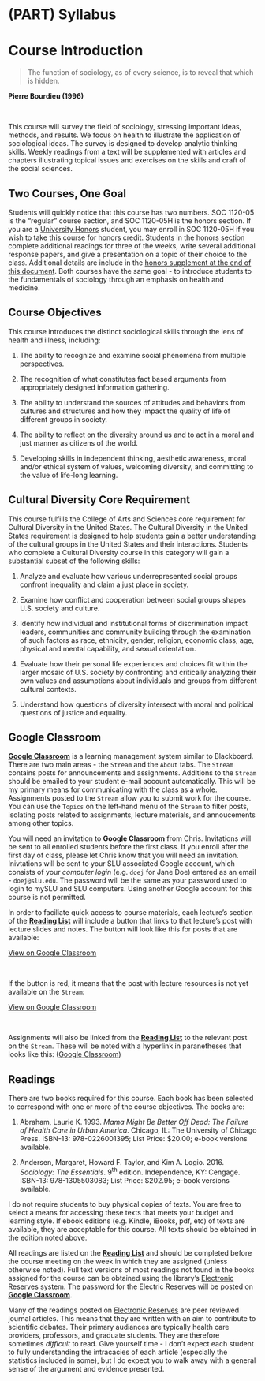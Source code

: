 # (PART) Syllabus {-}

# Course Introduction

> The function of sociology, as of every science, is to reveal that which is hidden.

**Pierre Bourdieu (1996)**

</br>

This course will survey the field of sociology, stressing important ideas, methods, and results. We focus on health to illustrate the application of sociological ideas. The survey is designed to develop analytic thinking skills. Weekly readings from a text will be supplemented with articles and chapters illustrating topical issues and exercises on the skills and craft of the social sciences.

## Two Courses, One Goal

Students will quickly notice that this course has two numbers. SOC 1120-05 is the "regular" course section, and SOC 1120-05H is the honors section. If you are a [University Honors](https://www.slu.edu/honors/index.php) student, you may enroll in SOC 1120-05H if you wish to take this course for honors credit. Students in the honors section complete additional readings for three of the weeks, write several additional response papers, and give a presentation on a topic of their choice to the class. Additional details are include in the [honors supplement at the end of this document](/honors-overview.html). Both courses have the same goal - to introduce students to the fundamentals of sociology through an emphasis on health and medicine.

## Course Objectives

This course introduces the distinct sociological skills through the lens of health and illness, including:

1.  The ability to recognize and examine social phenomena from multiple perspectives.

2.  The recognition of what constitutes fact based arguments from appropriately designed information gathering.

3.  The ability to understand the sources of attitudes and behaviors from cultures and structures and how they impact the quality of life of different groups in society.

4.  The ability to reflect on the diversity around us and to act in a moral and just manner as citizens of the world.

5.  Developing skills in independent thinking, aesthetic awareness, moral and/or ethical system of values, welcoming diversity, and committing to the value of life-long learning.

## Cultural Diversity Core Requirement

This course fulfills the College of Arts and Sciences core requirement for Cultural Diversity in the United States. The Cultural Diversity in the United States requirement is designed to help students gain a better understanding of the cultural groups in the United States and their interactions. Students who complete a Cultural Diversity course in this category will gain a substantial subset of the following skills:

1.  Analyze and evaluate how various underrepresented social groups confront inequality and claim a just place in society.

2.  Examine how conflict and cooperation between social groups shapes U.S. society and culture.

3.  Identify how individual and institutional forms of discrimination impact leaders, communities and community building through the examination of such factors as race, ethnicity, gender, religion, economic class, age, physical and mental capability, and sexual orientation.

4.  Evaluate how their personal life experiences and choices fit within the larger mosaic of U.S. society by confronting and critically analyzing their own values and assumptions about individuals and groups from different cultural contexts.

5.  Understand how questions of diversity intersect with moral and political questions of justice and equality.

## Google Classroom

**[Google Classroom](https://classroom.google.com)** is a learning management system similar to Blackboard. There are two main areas - the `Stream` and the `About` tabs. The `Stream` contains posts for announcements and assignments. Additions to the `Stream` should be emailed to your student e-mail account automatically. This will be my primary means for communicating with the class as a whole. Assignments posted to the `Stream` allow you to submit work for the course. You can use the `Topics` on the left-hand menu of the `Stream` to filter posts, isolating posts related to assignments, lecture materials, and annoucements among other topics.

You will need an invitation to **Google Classroom** from Chris. Invitations will be sent to all enrolled students before the first class. If you enroll after the first day of class, please let Chris know that you will need an invitation. Inivtations will be sent to your SLU associated Google account, which consists of your *computer login* (e.g. `doej` for Jane Doe) entered as an email - `doej@slu.edu`. The password will be the same as your password used to login to mySLU and SLU computers. Using another Google account for this course is not permitted.

In order to faciliate quick access to course materials, each lecture's section of the [**Reading List**](/lecture-schedule.html) will include a button that links to that lecture's post with lecture slides and notes. The button will look like this for posts that are available:

<div class="open"><a href="#">View on Google Classroom</a></div>

<br>

If the button is red, it means that the post with lecture resources is not yet available on the `Stream`:

<div class="closed"><a href="#">View on Google Classroom</a></div>

<br>

Assignments will also be linked from the [**Reading List**](/lecture-schedule.html) to the relevant post on the `Stream`. These will be noted with a hyperlink in paranetheses that looks like this: (<a href="#">Google Classroom</a>)

## Readings

There are two books required for this course. Each book has been selected to correspond with one or more of the course objectives. The books are:

1.  Abraham, Laurie K. 1993. *Mama Might Be Better Off Dead: The Failure of Health Care in Urban America*. Chicago, IL: The University of Chicago Press. ISBN-13: 978-0226001395; List Price: $20.00; e-book versions available.

2.  Andersen, Margaret, Howard F. Taylor, and Kim A. Logio. 2016. *Sociology: The Essentials*. 9^th^ edition. Independence, KY: Cengage. ISBN-13: 978-1305503083; List Price: $202.95; e-book versions available.

I do not require students to buy physical copies of texts. You are free to select a means for accessing these texts that meets your budget and learning style. If ebook editions (e.g. Kindle, iBooks, pdf, etc) of texts are available, they are acceptable for this course. All texts should be obtained in the edition noted above.

All readings are listed on the [**Reading List**](/lecture-schedule.html) and should be completed before the course meeting on the week in which they are assigned (unless otherwise noted). Full text versions of most readings not found in the books assigned for the course can be obtained using the library's [Electronic Reserves](http://eres.slu.edu/eres/coursepass.aspx?cid=4443) system. The password for the Electric Reserves will be posted on **[Google Classroom](https://classroom.google.com)**.

Many of the readings posted on [Electronic Reserves](http://eres.slu.edu/eres/coursepass.aspx?cid=4443) are peer reviewed journal articles. This means that they are written with an aim to contribute to scientific debates. Their primary audiances are typically health care providers, professors, and graduate students. They are therefore sometimes *difficult* to read. Give yourself time - I don't expect each student to fully understanding the intracacies of each article (especially the statistics included in some), but I do expect you to walk away with a general sense of the argument and evidence presented.
